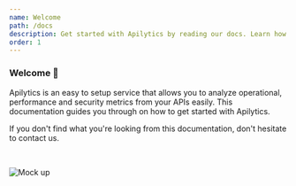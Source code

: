 ```yaml
---
name: Welcome
path: /docs
description: Get started with Apilytics by reading our docs. Learn how to get started in 5 minutes with monitoring you APIs.
order: 1
---
```


### Welcome 👋

Apilytics is an easy to setup service that allows you to analyze operational, performance and security metrics from your APIs easily. This documentation guides you through on how to get started with Apilytics.

If you don't find what you're looking from this documentation, don't hesitate to <Link href={routes.contact}>contact us</Link>.

<br />

![Mock up](/mock-ups/time-frame.gif)
